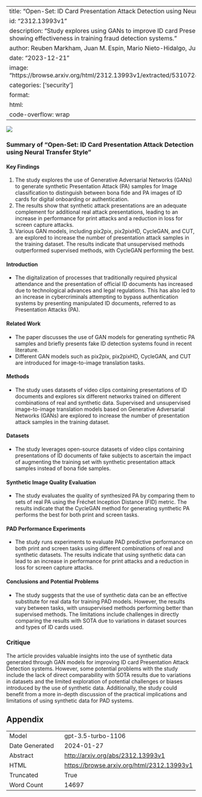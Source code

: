 
---
title: "Open-Set: ID Card Presentation Attack Detection using Neural Transfer Style"
id: "2312.13993v1"
description: "Study explores using GANs to improve ID card Presentation Attack detection, showing effectiveness in training fraud detection systems."
author: Reuben Markham, Juan M. Espin, Mario Nieto-Hidalgo, Juan E. Tapia
date: "2023-12-21"
image: "https://browse.arxiv.org/html/2312.13993v1/extracted/5310724/figures/markham1.png"
categories: ['security']
format:
  html:
    code-overflow: wrap
---

![](https://browse.arxiv.org/html/2312.13993v1/extracted/5310724/figures/markham1.png)

### Summary of "Open-Set: ID Card Presentation Attack Detection using Neural Transfer Style"

#### Key Findings
1. The study explores the use of Generative Adversarial Networks (GANs) to generate synthetic Presentation Attack (PA) samples for Image classification to distinguish between bona fide and PA images of ID cards for digital onboarding or authentication.
2. The results show that synthetic attack presentations are an adequate complement for additional real attack presentations, leading to an increase in performance for print attacks and a reduction in loss for screen capture attacks.
3. Various GAN models, including pix2pix, pix2pixHD, CycleGAN, and CUT, are explored to increase the number of presentation attack samples in the training dataset. The results indicate that unsupervised methods outperformed supervised methods, with CycleGAN performing the best.

#### Introduction
- The digitalization of processes that traditionally required physical attendance and the presentation of official ID documents has increased due to technological advances and legal regulations. This has also led to an increase in cybercriminals attempting to bypass authentication systems by presenting manipulated ID documents, referred to as Presentation Attacks (PA).

#### Related Work
- The paper discusses the use of GAN models for generating synthetic PA samples and briefly presents fake ID detection systems found in recent literature.
- Different GAN models such as pix2pix, pix2pixHD, CycleGAN, and CUT are introduced for image-to-image translation tasks.

#### Methods
- The study uses datasets of video clips containing presentations of ID documents and explores six different networks trained on different combinations of real and synthetic data. Supervised and unsupervised image-to-image translation models based on Generative Adversarial Networks (GANs) are explored to increase the number of presentation attack samples in the training dataset.

#### Datasets
- The study leverages open-source datasets of video clips containing presentations of ID documents of fake subjects to ascertain the impact of augmenting the training set with synthetic presentation attack samples instead of bona fide samples.

#### Synthetic Image Quality Evaluation
- The study evaluates the quality of synthesized PA by comparing them to sets of real PA using the Fréchet Inception Distance (FID) metric. The results indicate that the CycleGAN method for generating synthetic PA performs the best for both print and screen tasks.

#### PAD Performance Experiments
- The study runs experiments to evaluate PAD predictive performance on both print and screen tasks using different combinations of real and synthetic datasets. The results indicate that using synthetic data can lead to an increase in performance for print attacks and a reduction in loss for screen capture attacks.

#### Conclusions and Potential Problems
- The study suggests that the use of synthetic data can be an effective substitute for real data for training PAD models. However, the results vary between tasks, with unsupervised methods performing better than supervised methods. The limitations include challenges in directly comparing the results with SOTA due to variations in dataset sources and types of ID cards used.

### Critique
The article provides valuable insights into the use of synthetic data generated through GAN models for improving ID card Presentation Attack Detection systems. However, some potential problems with the study include the lack of direct comparability with SOTA results due to variations in datasets and the limited exploration of potential challenges or biases introduced by the use of synthetic data. Additionally, the study could benefit from a more in-depth discussion of the practical implications and limitations of using synthetic data for PAD systems.

## Appendix

|          |          |
|----------|----------|
| Model     | gpt-3.5-turbo-1106       |
| Date Generated     | 2024-01-27       |
| Abstract | [http://arxiv.org/abs/2312.13993v1](http://arxiv.org/abs/2312.13993v1)        |
| HTML     | [https://browse.arxiv.org/html/2312.13993v1](https://browse.arxiv.org/html/2312.13993v1)       |
| Truncated       | True       |
| Word Count       | 14697       |